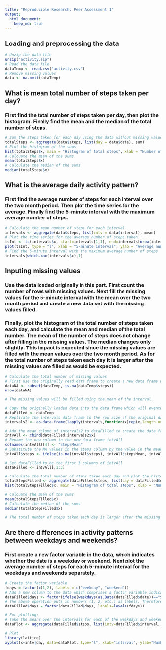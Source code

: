 ```yaml
---
title: "Reproducible Research: Peer Assessment 1"
output: 
  html_document:
    keep_md: true
---
```



## Loading and preprocessing the data

```r
# Unzip the data file
unzip("activity.zip")
# Read the data file
dataTemp <- read.csv("activity.csv")
# Remove missing values
data <- na.omit(dataTemp)
```


## What is mean total number of steps taken per day?

### First find the total number of steps taken per day, then plot the histogram. Finally find the mean and the median of the total number of steps.

```r
# Sum the steps taken for each day using the data without missing values
totalSteps <- aggregate(data$steps, list(day = data$date), sum)
# Plot the histogram of the sums
hist(totalSteps$x, main = "Histogram of total steps", xlab = "Number of Steps taken each day")
# Calcuate the mean of the sums
mean(totalSteps$x)
# Calculate the median of the sums
median(totalSteps$x)
```

## What is the average daily activity pattern?

### First find the average number of steps for each interval over the two month period. Then plot the time series for the average. Finally find the 5-minute interval with the maximum average number of steps.

```r
# Calculate the mean number of steps for each interval
intervals <- aggregate(data$steps, list(intv = data$interval), mean)
# Plot the time series for the average number of steps taken
tsInt <- ts(intervals$x, start=intervals[1,1], end=intervals[nrow(intervals),1])
plot(tsInt, type = "l", xlab = "5-minute interval", ylab = "Average number of steps over two months")
# Find the 5-minute interval with the maximum average number of steps
intervals[which.max(intervals$x),1]
```
  
## Inputing missing values

### Use the data loaded originally in this part. First count the number of rows with missing values. Next fill the missing values for the 5-minute interval with the mean over the two month period and create a new data set with the missing values filled. 

### Finally, plot the histogram of the total number of steps taken each day, and calculate the mean and median of the total number. The mean of the number of steps does not change after filling in the missing values. The median changes only slightly. This impact is expected since the missing values are filled with the mean values over the two month period. As for the total number of steps taken each day it is larger after the missing values are filled as would be expected. 

```r
# Calculate the total number of missing values 
# First use the originally read data frame to create a new data frame with rows which have NA in the steps column, then count the number of rows in the data frame.
dataNA <- subset(dataTemp, is.na(dataTemp$steps))
nrow(dataNA)

# The missing values will be filled using the mean of the interval.

# Copy the originally loaded data into the data frame which will eventually contain the missing values filled in
dataFilled <- dataTemp
# Replicate the intervals data frame to the row size of the original data so it can be concatenated with dataFilled
intervals2 <- as.data.frame(lapply(intervals,function(x)rep(x,length.out=nrow(dataFilled)))) 

# Add the mean column of intervals2 to dataFilled to create the data frame intvAll
intvAll <- cbind(dataFilled,intervals2$x)
# Rename the new column in the new data frame intvAll
colnames(intvAll)[4] <- "stepsMean"
# Substitute the NA values in the steps column by the value in the mean column, which corresponds to that for the interval
intvAll$steps <- ifelse(is.na(intvAll$steps), intvAll$stepsMean, intvAll$steps)

# Set dataFilled to be the first 3 columns of intvAll
dataFilled <- intvAll[,1:3]

# Calculate the total number of steps taken each day and plot the histogram
totalStepsFilled <- aggregate(dataFilled$steps, list(day = dataFilled$date), sum)
hist(totalStepsFilled$x, main = "Histogram of total steps", xlab = "Number of Steps taken each day")

# Calcuate the mean of the sums
mean(totalStepsFilled$x)
# Calculate the median of the sums
median(totalStepsFilled$x)

# The total number of steps taken each day is larger after the missing values are filled as would be expected. 

```


## Are there differences in activity patterns between weekdays and weekends?

### First create a new factor variable in the data, which indicates whether the date is a weekday or weekend. Next plot the average number of steps for each 5-minute interval for the weekdays and weekends separately.

```r
# Create the factor variable
fdays = factor(c(1,2), labels = c("weekday", "weekend"))
# Add a new column to the data which comprises a factor variable indicating whether the date is a weekday or weekend
dataFilled$days <- factor(ifelse(weekdays(as.Date(dataFilled$date))=="Saturday"|weekdays(as.Date(dataFilled$date))=="Sunday", fdays[2], fdays[1]))
# The above operation puts in numbers (1, 2, etc.) as labels. Therefore a second operation is needed to set the labels to those of fdays
dataFilled$days = factor(dataFilled$days, labels=levels(fdays))

# For plotting:
# Take the means over the intervals for each of the weekdays and weekends
dataPlot <- aggregate(dataFilled$steps, list(intv=dataFilled$interval, day=dataFilled$days), mean)

# Plot
library(lattice)
xyplot(x~intv|day, data=dataPlot, type="l", xlab="interval", ylab="Number of steps", layout=c(1,2))

```